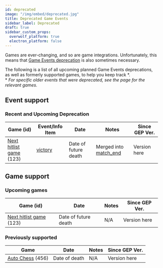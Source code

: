 ```yaml
---
id: deprecated
image: "/img/embed/deprecated.jpg"
title: Deprecated Game Events
sidebar_label: Deprecated
draft: true
sidebar_custom_props:
  overwolf_platform: true
  electron_platform: false
---
```


Games are ever-changing, and so are game integrations.
Unfortunately, this means that [Game Events deprecation](#deprecation-guidelines) is also sometimes necessary.

The following is a list of all upcoming planned Game Events deprecations,
as well as formerly supported games, to help you keep track \*.  
\* *For specific older events that were deprecated, see the page for the relevant games.*

## Event support
### Recent and Upcoming Deprecation

Game  (id)         | Event/Info Item    | Date                    | Notes                 | Since GEP Ver. |
------------ | ------------------------- | ------------------------- | --------------------- | ------------- | 
[Next hitlist game](deprecated) (123)     | [victory](deprecated) | Date of future death | Merged into [match_end](deprecated) |     Version here     |

## Game support
### Upcoming games

Game  (id)         | Date                    | Notes                 | Since GEP Ver. |
------------ | ------------------------- | --------------------- | ------------- | 
[Next hitlist game](deprecated) (123)     | Date of future death | N/A |     Version here     |


### Previously supported

Game         | Date                    | Notes                 | Since GEP Ver. |
------------ | ------------------------- | --------------------- | ------------- | 
[Auto Chess](deprecated/auto-chess) (456)     | Date of death | N/A |     Version here     |